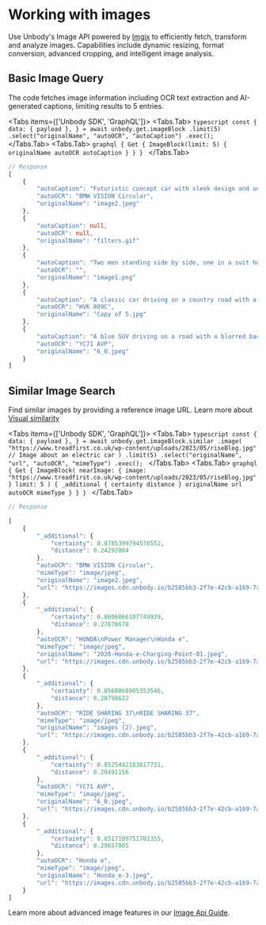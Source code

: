 

# Working with images

Use Unbody's Image API powered by [Imgix](https://www.imgix.com/) to efficiently fetch, transform and analyze images. Capabilities include dynamic resizing, format conversion, advanced cropping, and intelligent image analysis.

## Basic Image Query
The code fetches image information including OCR text extraction and AI-generated captions, limiting results to 5 entries.

<Tabs items={['Unbody SDK', 'GraphQL']}>
  <Tabs.Tab>
    ```typescript
    const {
      data: { payload },
    } = await unbody.get.imageBlock
        .limit(5)
        .select("originalName", "autoOCR", "autoCaption")
        .exec();
    ```
  </Tabs.Tab>
  <Tabs.Tab>
    ```graphql
    {
      Get {
        ImageBlock(limit: 5) {
          originalName
          autoOCR
          autoCaption
        }
      }
    }
    ```
  </Tabs.Tab>
</Tabs>

```typescript
// Response    
[
    {
        "autoCaption": "Futuristic concept car with sleek design and unique lighting",
        "autoOCR": "BMW VISION Circular",
        "originalName": "image2.jpeg"
    },
    {
        "autoCaption": null,
        "autoOCR": null,
        "originalName": "filters.gif"
    },
    {
        "autoCaption": "Two men standing side by side, one in a suit holding a camera, the other in a striped soccer jersey holding a soccer ball.",
        "autoOCR": "",
        "originalName": "image1.png"
    },
    {
        "autoCaption": "A classic car driving on a country road with a person behind the wheel.",
        "autoOCR": "HVK 809C",
        "originalName": "Copy of 5.jpg"
    },
    {
        "autoCaption": "A blue SUV driving on a road with a blurred background",
        "autoOCR": "YC71 AVP",
        "originalName": "6_0.jpeg"
    }
]
```

## Similar Image Search
Find similar images by providing a reference image URL. Learn more about [Visual similarity](/content-api/search/visual-similarity)

<Tabs items={['Unbody SDK', 'GraphQL']}>
  <Tabs.Tab>
    ```typescript
    const {
      data: { payload },
    } = await unbody.get.imageBlock.similar
          .image(
              "https://www.treadfirst.co.uk/wp-content/uploads/2023/05/riseBlog.jpg" // Image about an electric car
          )
          .limit(5)
          .select("originalName", "url", "autoOCR", "mimeType")
          .exec();
    ```
  </Tabs.Tab>
  <Tabs.Tab>
    ```graphql
    {
      Get {
        ImageBlock(
          nearImage: {
            image: "https://www.treadfirst.co.uk/wp-content/uploads/2023/05/riseBlog.jpg"
          }
          limit: 5
        ) {
          _additional {
            certainty
            distance
          }
          originalName
          url
          autoOCR
          mimeType
        }
      }
    }
    ```
  </Tabs.Tab>
</Tabs>

```typescript
// Response    

[
    {
        "_additional": {
            "certainty": 0.8785399794578552,
            "distance": 0.24292004
        },
        "autoOCR": "BMW VISION Circular",
        "mimeType": "image/jpeg",
        "originalName": "image2.jpeg",
        "url": "https://images.cdn.unbody.io/b2585bb3-2f7e-42cb-a169-7ad75b29cf2d/image/6f07d51f-3211-5397-b7a3-fec2d3fdcec8.jpeg"
    },
    {
        "_additional": {
            "certainty": 0.8606066107749939,
            "distance": 0.27878678
        },
        "autoOCR": "HONDA\nPower Manager\nHonda e",
        "mimeType": "image/jpeg",
        "originalName": "2020-Honda-e-Charging-Point-01.jpeg",
        "url": "https://images.cdn.unbody.io/b2585bb3-2f7e-42cb-a169-7ad75b29cf2d/image/65a192c9-308e-55a1-9cda-5dcd57e77524.jpeg"
    },
    {
        "_additional": {
            "certainty": 0.8560068905353546,
            "distance": 0.28798622
        },
        "autoOCR": "RIDE SHARING 37\nRIDE SHARING 37",
        "mimeType": "image/jpeg",
        "originalName": "images (2).jpeg",
        "url": "https://images.cdn.unbody.io/b2585bb3-2f7e-42cb-a169-7ad75b29cf2d/image/883130f5-1b9d-5987-ad22-d59a3892d5d1.jpeg"
    },
    {
        "_additional": {
            "certainty": 0.8525442183017731,
            "distance": 0.29491156
        },
        "autoOCR": "YC71 AVP",
        "mimeType": "image/jpeg",
        "originalName": "6_0.jpeg",
        "url": "https://images.cdn.unbody.io/b2585bb3-2f7e-42cb-a169-7ad75b29cf2d/image/154d015d-034d-528a-903d-bc1163841479.jpeg"
    },
    {
        "_additional": {
            "certainty": 0.8517109751701355,
            "distance": 0.29657805
        },
        "autoOCR": "Honda e",
        "mimeType": "image/jpeg",
        "originalName": "Honda_e-3.jpeg",
        "url": "https://images.cdn.unbody.io/b2585bb3-2f7e-42cb-a169-7ad75b29cf2d/image/65c31cc7-ef8f-5c07-a547-6bdd21b1642a.jpeg"
    }
]
```

Learn more about advanced image features in our [Image Api Guide](/image-api/overview).

